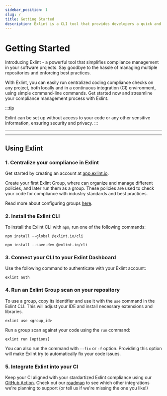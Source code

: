 ```yaml
---
sidebar_position: 1
slug: /
title: Getting Started
description: Exlint is a CLI tool that provides developers a quick and efficient application of multiple coding rule policies in multiple projects
---
```



# Getting Started

Introducing Exlint - a powerful tool that simplifies compliance management in your software projects.
Say goodbye to the hassle of managing multiple repositories and enforcing best practices.

With Exlint, you can easily run centralized coding compliance checks on any project, both locally and in a continuous integration (CI) environment, using simple command-line commands.
Get started now and streamline your compliance management process with Exlint.

:::tip

Exlint can be set up without access to your code or any other sensitive information, ensuring security and privacy.
:::

---

<div style={{ display: 'flex', justifyContent: 'center', alignItems: 'center' }}>
	<html>
		<head>
			<link rel="stylesheet" type="text/css" href="/static/cmd/asciinema-player.css" />
		</head>
		<body>
			<div id="player"></div>
			<script src="/static/cmd/asciinema-player.min.js"></script>
			<script>
				AsciinemaPlayer.create( '/static/cmd/554778.cast', document.getElementById('player'), );
			</script>
		</body>
	</html>
</div>

---

## Using Exlint

### 1. Centralize your compliance in Exlint

Get started by creating an account at [app.exlint.io](https://app.exlint.io).

Create your first Exlint Group, where can organize and manage different policies, and later run them as a group.
These policies are used to check your code for compliance with industry standards and best practices.

Read more about configuring groups [here](setup/groups).

### 2. Install the Exlint CLI

To install the Exlint CLI with `npm`, run one of the following commands:

<Tabs>
  <TabItem value='Global' label='Global' default>

    npm install --global @exlint.io/cli

  </TabItem>
  <TabItem value='Local' label='Local' default>

    npm install --save-dev @exlint.io/cli

  </TabItem>
</Tabs>

### 3. Connect your CLI to your Exlint Dashboard

Use the following command to authenticate with your Exlint account:

    exlint auth

### 4. Run an Exlint Group scan on your repository

To use a group, copy its identifier and use it with the `use` command in the Exlint CLI.
This will adjust your IDE and install necessary extensions and libraries.

    exlint use <group_id>

Run a group scan against your code using the `run` command:

    exlint run [options]

You can also run the command with `--fix` or `-f` option.
Providinig this option will make Exlint try to automatically fix your code issues.

### 5. Integrate Exlint into your CI

Keep your CI aligned with your stardartized Exlint compliance using our [GitHub Action](/cicd-examples/github-action).
Check out our [roadmap](https://github.com/orgs/Exlint/projects/3) to see which other integrations we're planning to support (or tell us if we're missing the one you like!)
